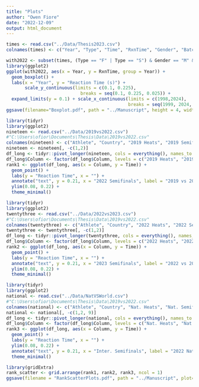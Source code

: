 ```yaml
---
title: "Plots"
author: "Owen Fiore"
date: "2022-12-09"
output: html_document
---
```


```r
times <- read.csv("../Data/Thesis2023.csv")
colnames(times) <- c("Year", "Type", "Time", "RxnTime", "Gender", "Batch")
```

```r
with2022 <- subset(times, (Type == "F" | Type == "S") & Gender == "M" & Time != 'DQ')
library(ggplot2)
ggplot(with2022, aes(x = Year, y = RxnTime, group = Year)) +
  geom_boxplot() +
  labs(x = "Year", y = "Reaction Time (s)") +
       scale_y_continuous(limits = c(0.1, 0.225),
                            breaks = seq(0.1, 0.225, 0.025)) +
  expand_limits(y = 0.1) + scale_x_continuous(limits = c(1998,2024),
                                              breaks = seq(1999, 2024, 2))
ggsave(filename="Boxplot.pdf", path = "../Manuscript", height = 4, width = 6)
```



```r
library(tidyr)
library(ggplot2)
nineteen <- read.csv("../Data/2019vs2022.csv")
#"C:\Users\ofior\Documents\Thesis\Data\2019vs2022.csv"
colnames(nineteen) <- c("Athlete", "Country", "2019 Heats", "2019 Semifinals", "2019 Finals", "2022 Heats", "2022 Semifinals", "2022 Finals")
nineteen <- nineteen[, -c(1,2)]
df_long <- tidyr::pivot_longer(nineteen, cols = everything(), names_to = "Column", values_to = "Time")
df_long$Column <- factor(df_long$Column, levels = c("2019 Heats", "2019 Semifinals", "2019 Finals", "2022 Heats", "2022 Semifinals", "2022 Finals"))
rank1 <- ggplot(df_long, aes(x = Column, y = Time)) +
  geom_point() +
  labs(y = "Reaction Time", x = "") +
  annotate("text", y = 0.21, x = "2022 Semifinals", label = "2019 vs 2022", cex = 5) +
  ylim(0.08, 0.22) +
  theme_minimal()
```

```r
library(tidyr)
library(ggplot2)
twentythree <- read.csv("../Data/2022vs2023.csv")
#"C:\Users\ofior\Documents\Thesis\Data\2019vs2022.csv"
colnames(twentythree) <- c("Athlete", "Country", "2022 Heats", "2022 Semifinals", "2022 Finals", "2023 Heats", "2023 Semifinals", "2023 Finals")
twentythree <- twentythree[, -c(1,2)]
df_long <- tidyr::pivot_longer(twentythree, cols = everything(), names_to = "Column", values_to = "Time")
df_long$Column <- factor(df_long$Column, levels = c("2022 Heats", "2022 Semifinals", "2022 Finals", "2023 Heats", "2023 Semifinals", "2023 Finals"))
rank2 <- ggplot(df_long, aes(x = Column, y = Time)) +
  geom_point() +
  labs(y = "Reaction Time", x = "") +
  annotate("text", y = 0.21, x = "2023 Semifinals", label = "2022 vs 2023", cex = 5) +
  ylim(0.08, 0.22) +
  theme_minimal()
```

```r
library(tidyr)
library(ggplot2)
national <- read.csv("../Data/NatVSWorld.csv")
#"C:\Users\ofior\Documents\Thesis\Data\2019vs2022.csv"
colnames(national) <- c("Athlete", "Country", "Nat. Heats", "Nat. Semifinals", "Nat. Finals", "Inter. Heats", "Inter. Semifinals", "Inter. Finals", "Data Source")
national <- national[, -c(1,2, 9)]
df_long <- tidyr::pivot_longer(national, cols = everything(), names_to = "Column", values_to = "Time")
df_long$Column <- factor(df_long$Column, levels = c("Nat. Heats", "Nat. Semifinals", "Nat. Finals", "Inter. Heats", "Inter. Semifinals", "Inter. Finals"))
rank3 <- ggplot(df_long, aes(x = Column, y = Time)) +
  geom_point() +
  labs(y = "Reaction Time", x = "") +
  ylim(0.08, 0.22) +
  annotate("text", y = 0.21, x = "Inter. Semifinals", label = "2022 National vs International", cex = 5) +
  theme_minimal()
```

```r
library(gridExtra)
rank_scatter <- grid.arrange(rank1, rank2, rank3, ncol = 1)
ggsave(filename = "RankScatterPlots.pdf", path = "../Manuscript", plot=rank_scatter, height = 7.5, width = 7)
```


